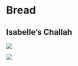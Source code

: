# Bread {.unnumbered}

## Isabelle's Challah {.unnumbered}

![](_photos/challah_recipe.png)

![](_photos/challahPhotoRound.png)
